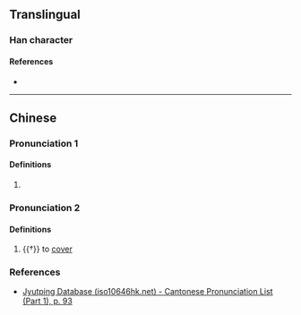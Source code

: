 {{character info/new}}
==Translingual==

===Han character===
{{Han char|rn=38|rad=女|as=08|sn=11|four=|canj=VAPP|ids=⿰女昆}}

====References====
* {{Han ref|kx=0265.200|dkj=06438|dj=0532.180|hdz=21058.010|uh=5A6B|ud=23147}}

----

==Chinese==
{{zh-forms}}

===Pronunciation 1===
{{zh-pron
|m=kūn
|c=gwan1
|cat=
}}

====Definitions====
{{zh-hanzi}}

# {{zh-used2|n}}

===Pronunciation 2===
{{zh-pron
|m=hǔn
|cat=v
}}

====Definitions====
{{zh-hanzi}}

# {{†}} to [[cover]]

===References===
* [http://www.iso10646hk.net/jp/document/download.jsp Jyutping Database (iso10646hk.net) - Cantonese Pronunciation List (Part 1), p. 93]